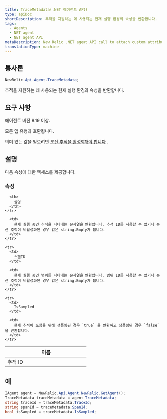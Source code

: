 ```yaml
---
title: TraceMetadata(.NET 에이전트 API)
type: apiDoc
shortDescription: 추적을 지원하는 데 사용되는 현재 실행 환경의 속성을 반환합니다.
tags:
  - Agents
  - NET agent
  - NET agent API
metaDescription: New Relic .NET agent API call to attach custom attributes to your transaction data.
translationType: machine
---
```


## 통사론

```cs
NewRelic.Api.Agent.TraceMetadata;
```

추적을 지원하는 데 사용되는 현재 실행 환경의 속성을 반환합니다.

## 요구 사항

에이전트 버전 8.19 이상.

모든 앱 유형과 호환됩니다.

의미 있는 값을 얻으려면 [분산 추적을 활성화해야 합니다](/docs/agents/net-agent/configuration/net-agent-configuration#distributed_tracing) .

## 설명

다음 속성에 대한 액세스를 제공합니다.

### 속성

<table>
  <thead>
    <tr>
      <th width="25%">
        이름
      </th>

      <th>
        설명
      </th>
    </tr>
  </thead>

  <tbody>
    <tr>
      <td>
        추적 ID
      </td>

      <td>
        현재 실행 중인 추적을 나타내는 문자열을 반환합니다. 추적 ID를 사용할 수 없거나 분산 추적이 비활성화된 경우 값은 string.Empty가 됩니다.
      </td>
    </tr>

    <tr>
      <td>
        스팬ID
      </td>

      <td>
        현재 실행 중인 범위를 나타내는 문자열을 반환합니다. 범위 ID를 사용할 수 없거나 분산 추적이 비활성화된 경우 값은 string.Empty가 됩니다.
      </td>
    </tr>

    <tr>
      <td>
        IsSampled
      </td>

      <td>
        현재 추적이 포함을 위해 샘플링된 경우 `true` 을 반환하고 샘플링된 경우 `false` 을 반환합니다.
      </td>
    </tr>
  </tbody>
</table>

## 예

```cs
IAgent agent = NewRelic.Api.Agent.NewRelic.GetAgent();
TraceMetadata traceMetadata = agent.TraceMetadata;
string traceId = traceMetadata.TraceId;
string spanId = traceMetadata.SpanId;
bool isSampled = traceMetadata.IsSampled;
```